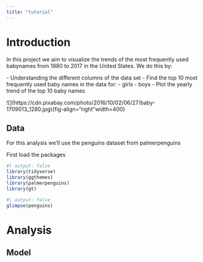 ```yaml
---
title: "tutorial"
---
```


# Introduction

In this project we aim to visualize the trends of the most frequently used babynames from 1880 to 2017 in the United States. We do this by:

\- Understanding the different columns of the data set
- Find the top 10 most frequently used baby names in the data for:
 - girls
 - boys
- Plot the yearly trend of the top 10 baby names

\![\](https://cdn.pixabay.com/photo/2016/10/02/06/27/baby-1709013_1280.jpg){fig-align="right"width=400}

## Data

For this analysis we'll use the penguins dataset from palmerpenguins

First load the packages

```r
#| output: false
library(tidyverse)
library(ggthemes)
library(palmerpenguins)
library(gt)
```

```r
#| output: false
glimpse(penguins)
```

# Analysis

## Model
